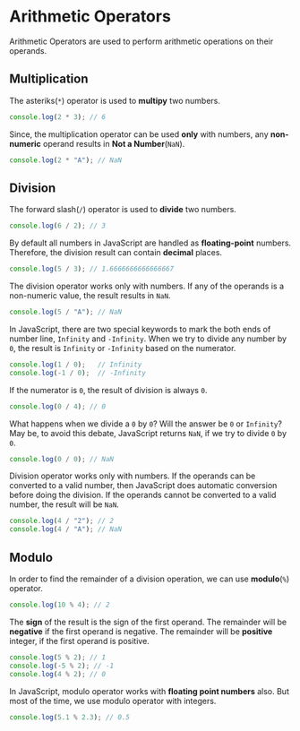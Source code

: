 
<Layout>
<SEO title="Arithmetic Operators in JavaScript" />
<JSLayout>

# Arithmetic Operators

Arithmetic Operators are used to perform arithmetic operations on their operands.

## Multiplication

The asteriks(`*`) operator is used to **multipy** two numbers.

```javascript
console.log(2 * 3); // 6
```

Since, the multiplication operator can be used **only** with numbers, any **non-numeric** operand results in **Not a Number**(`NaN`).

```javascript
console.log(2 * "A"); // NaN
```

## Division

The forward slash(`/`) operator is used to **divide** two numbers.

```javascript
console.log(6 / 2); // 3
```

By default all numbers in JavaScript are handled as **floating-point** numbers. Therefore, the division result can contain **decimal** places.

```javascript
console.log(5 / 3); // 1.6666666666666667
```

The division operator works only with numbers. If any of the operands is a non-numeric value, the result results in `NaN`.

```javascript
console.log(5 / "A"); // NaN
```

In JavaScript, there are two special keywords to mark the both ends of number line, `Infinity` and `-Infinity`. When we try to divide any number by `0`, the result is `Infinity` or `-Infinity` based on the numerator.

```javascript
console.log(1 / 0);   // Infinity
console.log(-1 / 0);  // -Infinity
```

If the numerator is `0`, the result of division is always `0`.

```javascript
console.log(0 / 4); // 0
```

What happens when we divide a `0` by `0`? Will the answer be `0` or `Infinity`? May be, to avoid this debate, JavaScript returns `NaN`, if we try to divide `0` by `0`.

```javascript
console.log(0 / 0); // NaN
```

Division operator works only with numbers. If the operands can be converted to a valid number, then JavaScript does automatic conversion before doing the division. If the operands cannot be converted to a valid number, the result will be `NaN`.

```javascript
console.log(4 / "2"); // 2
console.log(4 / "A"); // NaN
```

## Modulo

In order to find the remainder of a division operation, we can use **modulo**(`%`) operator.

```javascript
console.log(10 % 4); // 2
```

The **sign** of the result is the sign of the first operand. The remainder will be **negative** if the first operand is negative. The remainder will be **positive** integer, if the first operand is positive.

```javascript
console.log(5 % 2); // 1
console.log(-5 % 2); // -1
console.log(4 % 2); // 0
```

In JavaScript, modulo operator works with **floating point numbers** also. But most of the time, we use modulo operator with integers.

```javascript
console.log(5.1 % 2.3); // 0.5
```

</JSLayout>
</Layout>
